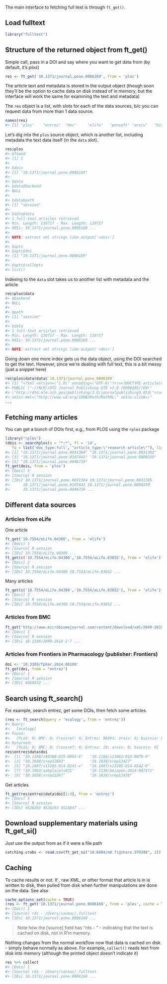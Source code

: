 <!--
%\VignetteEngine{knitr::knitr}
%\VignetteIndexEntry{Getting full text}
%\VignetteEncoding{UTF-8}
-->



The main interface to fetching full text is through `ft_get()`.

## Load fulltext


```r
library("fulltext")
```

## Structure of the returned object from ft_get()

Simple call, pass in a DOI and say where you want to get data from (by default, it's _plos_)


```r
res <- ft_get('10.1371/journal.pone.0086169', from = 'plos')
```

The article text and metadata is stored in the output object (though soon they'll be the 
option to cache data on disk instead of in memory, but the interface will work the same 
for examining the text and metadata)

The `res` object is a list, with slots for each of the data sources, b/c you can request 
data from more than 1 data source.


```r
names(res)
#> [1] "plos"    "entrez"  "bmc"     "elife"   "pensoft" "arxiv"   "biorxiv"
```

Let's dig into the `plos` source object, which is another list, including metadata the 
text data itself (in the `data` slot).


```r
res$plos
#> $found
#> [1] 1
#> 
#> $dois
#> [1] "10.1371/journal.pone.0086169"
#> 
#> $data
#> $data$backend
#> NULL
#> 
#> $data$path
#> [1] "session"
#> 
#> $data$data
#> 1 full-text articles retrieved 
#> Min. Length: 110717 - Max. Length: 110717 
#> DOIs: 10.1371/journal.pone.0086169 ... 
#> 
#> NOTE: extract xml strings like output['<doi>']
#> 
#> $opts
#> $opts$doi
#> [1] "10.1371/journal.pone.0086169"
#> 
#> $opts$callopts
#> list()
```

Indexing to the `data` slot takes us to another list with metadata and the article


```r
res$plos$data
#> $backend
#> NULL
#> 
#> $path
#> [1] "session"
#> 
#> $data
#> 1 full-text articles retrieved 
#> Min. Length: 110717 - Max. Length: 110717 
#> DOIs: 10.1371/journal.pone.0086169 ... 
#> 
#> NOTE: extract xml strings like output['<doi>']
```

Going down one more index gets us the data object, using the DOI searched to get the text. 
However, since we're dealing with full text, this is a bit messy (just a snippet here)


```r
res$plos$data$data$`10.1371/journal.pone.0086169`
#> [1] "<?xml version=\"1.0\" encoding=\"UTF-8\"?>\n<!DOCTYPE article\n  
#> PUBLIC \"-//NLM//DTD Journal Publishing DTD v3.0 20080202//EN\"
#> \"http://dtd.nlm.nih.gov/publishing/3.0/journalpublishing3.dtd\">\n<article
#> xmlns:mml=\"http://www.w3.org/1998/Math/MathML\" xmlns:xlink=\"
...
```

## Fetching many articles

You can get a bunch of DOIs first, e.g., from PLOS using the `rplos` package


```r
library("rplos")
(dois <- searchplos(q = "*:*", fl = 'id',
   fq = list('doc_type:full', "article_type:\"research article\""), limit = 5)$data$id)
#> [1] "10.1371/journal.pone.0031384" "10.1371/journal.pone.0031385"
#> [3] "10.1371/journal.pone.0107441" "10.1371/journal.pone.0000339"
#> [5] "10.1371/journal.pone.0046739"
ft_get(dois, from = 'plos')
#> [Docs] 5 
#> [Source] R session  
#> [IDs] 10.1371/journal.pone.0031384 10.1371/journal.pone.0031385
#>      10.1371/journal.pone.0107441 10.1371/journal.pone.0000339
#>      10.1371/journal.pone.0046739 ...
```

## Different data sources

### Articles from eLife

One article


```r
ft_get('10.7554/eLife.04300', from = 'elife')
#> [Docs] 1 
#> [Source] R session  
#> [IDs] 10.7554/eLife.04300 ...
ft_get(c('10.7554/eLife.04300','10.7554/eLife.03032'), from = 'elife')
#> [Docs] 2 
#> [Source] R session  
#> [IDs] 10.7554/eLife.04300 10.7554/eLife.03032 ...
```

Many articles


```r
ft_get(c('10.7554/eLife.04300','10.7554/eLife.03032'), from = 'elife')
#> [Docs] 2 
#> [Source] R session  
#> [IDs] 10.7554/eLife.04300 10.7554/eLife.03032 ...
```

### Articles from BMC


```r
ft_get('http://www.microbiomejournal.com/content/download/xml/2049-2618-2-7.xml', from = 'bmc')
#> [Docs] 1 
#> [Source] R session  
#> [IDs] 10.1186/2049-2618-2-7 ...
```

### Articles from Frontiers in Pharmacology (publisher: Frontiers)


```r
doi <- '10.3389/fphar.2014.00109'
ft_get(doi, from = "entrez")
#> [Docs] 1 
#> [Source] R session  
#> [IDs] 4050532 ...
```

## Search using ft_search()

For example, search entrez, get some DOIs, then fetch some articles


```r
(res <- ft_search(query = 'ecology', from = 'entrez'))
#> Query:
#>   [ecology] 
#> Found:
#>   [PLoS: 0; BMC: 0; Crossref: 0; Entrez: 96493; arxiv: 0; biorxiv: 0] 
#> Returned:
#>   [PLoS: 0; BMC: 0; Crossref: 0; Entrez: 10; arxiv: 0; biorxiv: 0]
res$entrez$data$doi
#>  [1] "10.1186/s40168-015-0093-6"   "10.1186/s13062-015-0070-9"  
#>  [3] "10.1038/srep12693"           "10.1038/srep12427"          
#>  [5] "10.1007/s13205-014-0241-x"   "10.1007/s13205-014-0242-9"  
#>  [7] "10.1093/aobpla/plv071"       "10.1136/bmjopen-2014-007471"
#>  [9] "10.1038/srep12267"           "10.1038/srep12436"
```

Get articles


```r
ft_get(res$entrez$data$doi[1:3], from = 'entrez')
#> [Docs] 3 
#> [Source] R session  
#> [IDs] 4526283 4526193 4523847 ...
```

## Download supplementary materials using ft_get_si()

Just use the output from \code{ft_get_si} as if it were a file path

```r
catching.crabs <- read.csv(ft_get_si("10.6084/m9.figshare.979288", 2))
```

## Caching

To cache results or not. If \code{cache=TRUE}, raw XML, or other format that article is 
in is written to disk, then pulled from disk when further manipulations are done on 
the data. See also \code{\link{cache}}


```r
cache_options_set(cache = TRUE)
(res <- ft_get('10.1371/journal.pone.0086169', from = 'plos', cache = TRUE))
#> [Docs] 1 
#> [Source] rds - /Users/sacmac/.fulltext 
#> [IDs] 10.1371/journal.pone.0086169 ...
```

> Note how the [source] field has "rds - <path to file>" - indicating that the text is 
cached on disk, not in R'm memory.

Nothing changes from the normal workflow now that data is cached on disk - simply behave 
normally as above. For example, `collect()` reads text from disk into memory (although 
the printed object doesn't indicate it)


```r
res %>% collect
#> [Docs] 1 
#> [Source] rds - /Users/sacmac/.fulltext 
#> [IDs] 10.1371/journal.pone.0086169 ...
```
